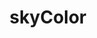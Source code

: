 ---
title: skyColor
description: skyColor
sidebar:
  label: skyColor
  order: 1
  badge:
    text: Outdated
    variant: caution
---